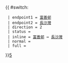 {{ #switch: {{{format|}}}
  | endpoint1 = [[富善邨]]
  | endpoint2 = [[長沙灣]]
  | direction = 2
  | status = {{HK Bus Status|P}}
  | inline = [[富善邨]] ↔ [[長沙灣]]
  | normal =
  | full =
}}<noinclude>[[category:新界居民巴士路線模板|5]]</noinclude>